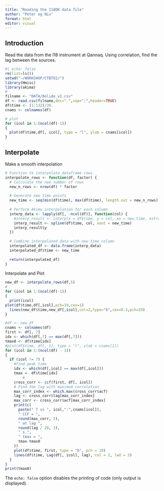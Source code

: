 ```yaml
---
title: "Reading the I18DK data file"
author: "Peter og Nis"
format: html
editor: visual
---
```


## Introduction

Read the data from the I18 instrument at Qannaq. Using correlation, find the lag between the sources.

```r
#| echo: false
rm(list=ls())
setwd("~/WORKSHOP/CTBTO2/")
library(Hmisc)
library(akima)
#
filname <- "DATA/Bolide_v2.csv"
df <- read.csv(filname,dec=".",sep=";",header=TRUE)
df$time <- (1:132)/20.
cnams <- colnames(df)
```

```r
# plot
for (icol in 1:(ncol(df)-1))
{
  plot(df$time,df[, icol], type = "l", ylab = cnams[icol])
}
```

## Interpolate

Make a smooth interpolation

```r
# Function to interpolate dataframe rows
interpolate_rows <- function(df, factor) {
  # Calculate the new number of rows
  new_n_rows <- nrow(df) * factor
  
  # Generate new time points
  new_time <- seq(min(df$time), max(df$time), length.out = new_n_rows)
  
  # Perform Akima interpolation for each column
  interp_data <- lapply(df[, -ncol(df)], function(col) {
    #interp_result <- interp(x = df$time, y = col, xo = new_time, extrap = TRUE)
    interp_result <- spline(df$time, col, xout = new_time)
    interp_result$y
  })
  
  # Combine interpolated data with new time column
  interpolated_df <- data.frame(interp_data)
  interpolated_df$time <- new_time
  
  return(interpolated_df)
}
```

Interpolate and Plot

```r
new_df <- interpolate_rows(df,5)
#
for (icol in 1:(ncol(df)-1))
{
  print(icol)
plot(df$time,df[,icol],pch=19,cex=1)
  lines(new_df$time,new_df[,icol],col=2,type="b",cex=0.3,pch=19)
}
```

```r

#df <- new_df
cnams <- colnames(df)
first <- df[, 7]
idx <- which(df[,7] == max(df[,7]))
tmax0 <- df$time[idx]
#plot(df$time, df[, 1], type = "l", ylab = cnams[1])
for (icol in 1:(ncol(df) - 1))
{
  if (icol != 7) {
    #find peak time
    idx <- which(df[,icol] == max(df[,icol]))
    tmax <- df$time[idx]
        #
    cross_corr <- ccf(first, df[, icol])
    # Find the lag with maximum correlation
    max_corr_index <- which.max(cross_corr$acf)
    lag <- cross_corr$lag[max_corr_index]
    max_corr <- cross_corr$acf[max_corr_index]
    print(c(
      paste(" 7 vs ", icol,":",cnams[icol]),
      " CCF = ",
      round(max_corr, 2),
      " at lag ",
      round(lag / 20, 3),
      " s.",
      " tmax = ",
      tmax-tmax0
    ))
    plot(df$time, first, type = "b", pch = 19)
    lines(df$time, Lag(df[, icol], lag), col = 2, lwd = 3)
  }
}
print(tmax0)
```

The `echo: false` option disables the printing of code (only output is displayed).
